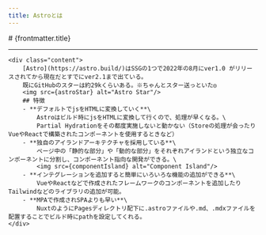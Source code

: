 ```yaml
---
title: Astroとは
---
```


<div class="padding-md w-md">
# {frontmatter.title}

---
    <div class="content">
        [Astro](https://astro.build/)はSSGの1つで2022年の8月にver1.0 がリリースされてから現在だとすでにver2.1まで出ている。
        既にGitHubのスターは約29kくらいある。※ちゃんとスター送っといた◎
        <img src={astroStar} alt="Astro Star"/>
        ## 特徴
        - **デフォルトでjsをHTMLに変換していく**\
            Astroはビルド時にjsをHTMLに変換して行くので、処理が早くなる。\
            Partial Hydrationをその都度実施しないと動かない（Storeの処理が会ったりVueやReactで構築されたコンポーネントを使用するときなど）
        - **独自のアイランドアーキテクチャを採用している**\
            ページ中の「静的な部分」や「動的な部分」をそれぞれアイランドという独立なコンポーネントに分割し、コンポーネント指向な開発ができる。\
            <img src={componentIsland} alt="Component Island"/>
        - **インテグレーションを追加すると簡単にいろいろな機能の追加ができる**\
            VueやReactなどで作成されたフレームワークのコンポーネントを追加したりTailwindなどのライブラリの追加が可能。
        - **MPAで作成されSPAよりも早い**\
            NuxtのようにPagesディレクトリ配下に.astroファイルや.md、.mdxファイルを配置することでビルド時にpathを設定してくれる。
    </div>
</div>
